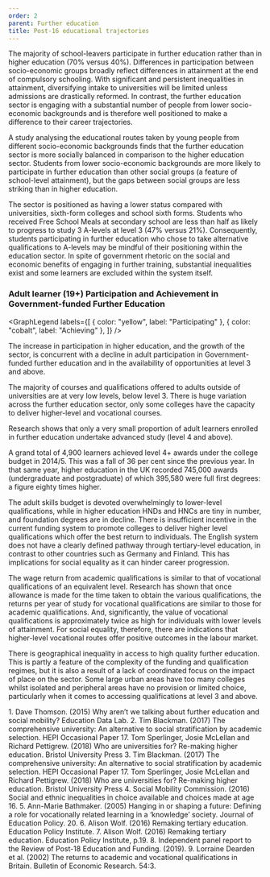 ```yaml
---
order: 2
parent: Further education
title: Post-16 educational trajectories
---
```



The majority of school-leavers participate in further education rather than in
higher education (70% versus 40%).<FootnoteLink
text="1"/> Differences in participation between
socio-economic groups broadly reflect differences in attainment at the end of
compulsory schooling. With significant and persistent inequalities in
attainment, diversifying intake to universities will be limited unless
admissions are drastically reformed.<FootnoteLink
text="2"/> In contrast, the further education sector is
engaging with a substantial number of people from lower socio-economic
backgrounds and is therefore well positioned to make a difference to their
career trajectories.

<ResearchImage
  objectPosition="right"
  imageName="post-16-educational-trajectories-1.jpg"
/>

A study analysing the educational routes taken by young people from different
socio-economic backgrounds finds that the further education sector is more
socially balanced in comparison to the higher education sector. Students from
lower socio-economic backgrounds are more likely to participate in further
education than other social groups (a feature of school-level attainment), but
the gaps between social groups are less striking than in higher education.

The sector is positioned as having a lower status compared with universities,
sixth-form colleges and school sixth forms. Students who received Free School
Meals at secondary school are less than half as likely to progress to study 3
A-levels at level 3 (47% versus 21%).<FootnoteLink
text="3"/> Consequently, students participating in
further education who chose to take alternative qualifications to A-levels may
be mindful of their positioning within the education sector.<FootnoteLink
text="4"/> In spite of government rhetoric on the
social and economic benefits of engaging in further training, substantial
inequalities exist and some learners are excluded within the system itself.

<div>

  ### Adult learner (19+) Participation and Achievement in Government-funded Further Education

  <GraphLegend
    labels={[
      { color: "yellow", label: "Participating" },
      { color: "cobalt", label: "Achieving" },
    ]}
  />
  <Post16TrajectoriesSVG />
</div>

<div>
The increase in participation in higher education, and the growth of the sector,
is concurrent with a decline in adult participation in Government-funded further
education and in the availability of opportunities at level 3 and above.

The majority of courses and qualifications offered to adults outside of
universities are at very low levels, below level 3.<FootnoteLink text="5"/>
There is huge variation across the further education sector, only some colleges
have the capacity to deliver higher-level and vocational courses.

Research shows that only a very small proportion of adult learners enrolled in
further education undertake advanced study (level 4 and above).

</div>

<ResearchQuote color="midnight">
  A grand total of 4,900 learners achieved level 4+ awards under the college
  budget in 2014/5. This was a fall of 36 per cent since the previous year. In
  that same year, higher education in the UK recorded 745,000 awards
  (undergraduate and postgraduate) of which 395,580 were full first degrees: a
  figure eighty times higher.<FootnoteLink text="6"/>
</ResearchQuote>

<ResearchImage imageName="post-16-educational-trajectories-2.jpg" />

The adult skills budget is devoted overwhelmingly to lower-level qualifications,
while in higher education HNDs and HNCs are tiny in number, and foundation
degrees are in decline. There is insufficient incentive in the current funding
system to promote colleges to deliver higher level qualifications which offer
the best return to individuals.<FootnoteLink text="7"/> The English system does
not have a clearly defined pathway through tertiary-level education, in contrast
to other countries such as Germany and Finland. This has implications for social
equality as it can hinder career progression.

The wage return from academic qualifications is similar to that of vocational
qualifications of an equivalent level. Research has shown that once allowance is
made for the time taken to obtain the various qualifications, the returns per
year of study for vocational qualifications are similar to those for academic
qualifications. And, significantly, the value of vocational qualifications is
approximately twice as high for individuals with lower levels of
attainment.<FootnoteLink text="8"/> For social equality, therefore, there are
indications that higher-level vocational routes offer positive outcomes in the
labour market.

There is geographical inequality in access to high quality further education.
This is partly a feature of the complexity of the funding and qualification
regimes, but it is also a result of a lack of coordinated focus on the impact of
place on the sector. Some large urban areas have too many colleges whilst
isolated and peripheral areas have no provision or limited choice, particularly
when it comes to accessing qualifications at level 3 and above.

<Footnotes>
	1. Dave Thomson. (2015) Why aren’t we talking about further education and social mobility? Education Data Lab.
	2. Tim Blackman. (2017) The comprehensive university: An alternative to social stratification by academic selection. HEPI Occasional Paper 17. Tom Sperlinger, Josie McLellan and Richard Pettigrew. (2018) Who are universities for? Re-making higher education. Bristol University Press
	3. Tim Blackman. (2017) The comprehensive university: An alternative to social stratification by academic selection. HEPI Occasional Paper 17. Tom Sperlinger, Josie McLellan and Richard Pettigrew. (2018) Who are universities for? Re-making higher education. Bristol University Press
	4. Social Mobility Commission. (2016) Social and ethnic inequalities in choice available and choices made at age 16.
	5. Ann-Marie Bathmaker. (2005) Hanging in or shaping a future: Defining a role for vocationally related learning in a ‘knowledge’ society. Journal of Education Policy. 20.
	6. Alison Wolf. (2016) Remaking tertiary education. Education Policy Institute.
	7. Alison Wolf. (2016) Remaking tertiary education. Education Policy Institute, p.19.
	8. Independent panel report to the Review of Post-18 Education and Funding. (2019).
	9. Lorraine Dearden et al. (2002) The returns to academic and vocational qualifications in Britain. Bulletin of Economic Research. 54:3.
</Footnotes>
